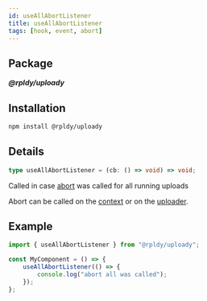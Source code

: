 ```yaml
---
id: useAllAbortListener
title: useAllAbortListener
tags: [hook, event, abort]
---
```


## Package

**_@rpldy/uploady_**

## Installation

```bash npm2yarn
npm install @rpldy/uploady
```

## Details

```typescript
type useAllAbortListener = (cb: () => void) => void;
```

Called in case [abort](#abort) was called for all running uploads

Abort can be called on the [context](../context#abort)
or on the [uploader](../uploader#abort).

## Example

```javascript
import { useAllAbortListener } from "@rpldy/uploady";

const MyComponent = () => {
    useAllAbortListener(() => {
        console.log("abort all was called");
    });
};
```
